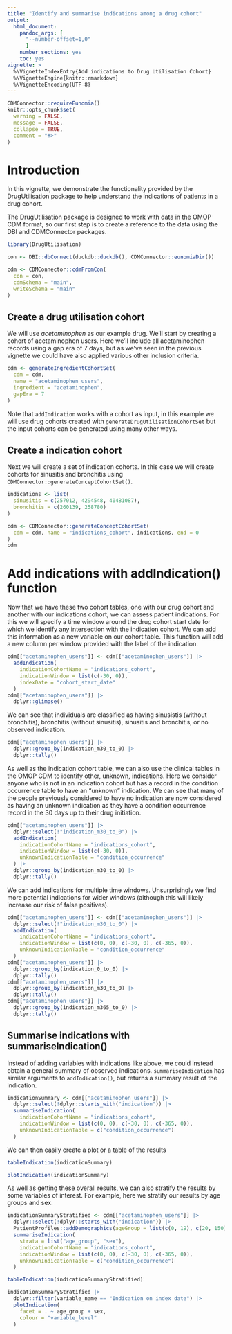 ```yaml
---
title: "Identify and summarise indications among a drug cohort"
output: 
  html_document:
    pandoc_args: [
      "--number-offset=1,0"
      ]
    number_sections: yes
    toc: yes
vignette: >
  %\VignetteIndexEntry{Add indications to Drug Utilisation Cohort}
  %\VignetteEngine{knitr::rmarkdown}
  %\VignetteEncoding{UTF-8}
---
```


```r
CDMConnector::requireEunomia()
knitr::opts_chunk$set(
  warning = FALSE,
  message = FALSE,
  collapse = TRUE,
  comment = "#>"
)
```

# Introduction

In this vignette, we demonstrate the functionality provided by the DrugUtilisation package to help understand the indications of patients in a drug cohort.

The DrugUtilisation package is designed to work with data in the OMOP CDM format, so our first step is to create a reference to the data using the DBI and CDMConnector packages. 

```r
library(DrugUtilisation)

con <- DBI::dbConnect(duckdb::duckdb(), CDMConnector::eunomiaDir())

cdm <- CDMConnector::cdmFromCon(
  con = con,
  cdmSchema = "main",
  writeSchema = "main"
)
```

## Create a drug utilisation cohort

We will use *acetaminophen* as our example drug. We'll start by creating a cohort of acetaminophen users. Here we'll include all acetaminophen records using a gap era of 7 days, but as we've seen in the previous vignette we could have also applied various other inclusion criteria.

```r
cdm <- generateIngredientCohortSet(
  cdm = cdm,
  name = "acetaminophen_users",
  ingredient = "acetaminophen",
  gapEra = 7
)
```

Note that `addIndication` works with a cohort as input, in this example we will use drug cohorts created with `generateDrugUtilisationCohortSet` but the input cohorts can be generated using many other ways.

## Create a indication cohort

Next we will create a set of indication cohorts. In this case we will create cohorts for sinusitis  and bronchitis using `CDMConnector::generateConceptCohortSet()`. 

```r
indications <- list(
  sinusitis = c(257012, 4294548, 40481087),
  bronchitis = c(260139, 258780)
)

cdm <- CDMConnector::generateConceptCohortSet(
  cdm = cdm, name = "indications_cohort", indications, end = 0
)
cdm
```


# Add indications with addIndication() function

Now that we have these two cohort tables, one with our drug cohort and another with our indications cohort, we can assess patient indications. For this we will specify a time window around the drug cohort start date for which we identify any intersection with the indication cohort. We can add this information as a new variable on our cohort table. This function will add a new column per window provided with the label of the indication.

```r
cdm[["acetaminophen_users"]] <- cdm[["acetaminophen_users"]] |>
  addIndication(
    indicationCohortName = "indications_cohort",
    indicationWindow = list(c(-30, 0)),
    indexDate = "cohort_start_date"
  )
cdm[["acetaminophen_users"]] |>
  dplyr::glimpse()
```

We can see that individuals are classified as having sinusistis (without bronchitis), bronchitis (without sinusitis), sinusitis and bronchitis, or no observed indication.
```r
cdm[["acetaminophen_users"]] |>
  dplyr::group_by(indication_m30_to_0) |>
  dplyr::tally()
```

As well as the indication cohort table, we can also use the clinical tables in the OMOP CDM to identify other, unknown, indications. Here we consider anyone who is not in an indication cohort but has a record in the condition occurrence table to have an "unknown" indication. We can see that many of the people previously considered to have no indication are now considered as having an unknown indication as they have a condition occurrence record in the 30 days up to their drug initiation.

```r
cdm[["acetaminophen_users"]] |>
  dplyr::select(!"indication_m30_to_0") |>
  addIndication(
    indicationCohortName = "indications_cohort",
    indicationWindow = list(c(-30, 0)),
    unknownIndicationTable = "condition_occurrence"
  ) |>
  dplyr::group_by(indication_m30_to_0) |>
  dplyr::tally()
```

We can add indications for multiple time windows. Unsurprisingly we find more potential indications for wider windows (although this will likely increase our risk of false positives).
```r
cdm[["acetaminophen_users"]] <- cdm[["acetaminophen_users"]] |>
  dplyr::select(!"indication_m30_to_0") |>
  addIndication(
    indicationCohortName = "indications_cohort",
    indicationWindow = list(c(0, 0), c(-30, 0), c(-365, 0)),
    unknownIndicationTable = "condition_occurrence"
  )
cdm[["acetaminophen_users"]] |>
  dplyr::group_by(indication_0_to_0) |>
  dplyr::tally()
cdm[["acetaminophen_users"]] |>
  dplyr::group_by(indication_m30_to_0) |>
  dplyr::tally()
cdm[["acetaminophen_users"]] |>
  dplyr::group_by(indication_m365_to_0) |>
  dplyr::tally()
```

## Summarise indications with summariseIndication()

Instead of adding variables with indications like above, we could instead obtain a general summary of observed indications. `summariseIndication` has similar arguments to  `addIndication()`, but returns a summary result of the indication.

```r
indicationSummary <- cdm[["acetaminophen_users"]] |>
  dplyr::select(!dplyr::starts_with("indication")) |>
  summariseIndication(
    indicationCohortName = "indications_cohort",
    indicationWindow = list(c(0, 0), c(-30, 0), c(-365, 0)),
    unknownIndicationTable = c("condition_occurrence")
  )
```

We can then easily create a plot or a table of the results
```r
tableIndication(indicationSummary)
```

```r
plotIndication(indicationSummary)
```

As well as getting these overall results, we can also stratify the results by some variables of interest. For example, here we stratify our results by age groups and sex. 

```r
indicationSummaryStratified <- cdm[["acetaminophen_users"]] |>
  dplyr::select(!dplyr::starts_with("indication")) |>
  PatientProfiles::addDemographics(ageGroup = list(c(0, 19), c(20, 150))) |>
  summariseIndication(
    strata = list("age_group", "sex"),
    indicationCohortName = "indications_cohort",
    indicationWindow = list(c(0, 0), c(-30, 0), c(-365, 0)),
    unknownIndicationTable = c("condition_occurrence")
  )
```

```r
tableIndication(indicationSummaryStratified)
```

```r
indicationSummaryStratified |>
  dplyr::filter(variable_name == "Indication on index date") |>
  plotIndication(
    facet = . ~ age_group + sex,
    colour = "variable_level"
  )
```
